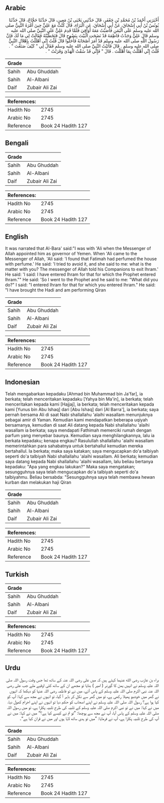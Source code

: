 ## Arabic


<div dir="rtl" lang="ar" style={{fontSize:'larger',backgroundColor:'#f8f9fa',padding:20}}>
أَخْبَرَنِي أَحْمَدُ بْنُ مُحَمَّدِ بْنِ جَعْفَرٍ، قَالَ حَدَّثَنِي يَحْيَى بْنُ مَعِينٍ، قَالَ حَدَّثَنَا حَجَّاجٌ، قَالَ حَدَّثَنَا يُونُسُ بْنُ أَبِي إِسْحَاقَ، عَنْ أَبِي إِسْحَاقَ، عَنِ الْبَرَاءِ، قَالَ كُنْتُ مَعَ عَلِيٍّ حِينَ أَمَّرَهُ النَّبِيُّ صلى الله عليه وسلم عَلَى الْيَمَنِ فَأَصَبْتُ مَعَهُ أَوَاقِيَ فَلَمَّا قَدِمَ عَلِيٌّ عَلَى النَّبِيِّ صلى الله عليه وسلم قَالَ عَلِيٌّ وَجَدْتُ فَاطِمَةَ قَدْ نَضَحَتِ الْبَيْتَ بِنَضُوحٍ قَالَ فَتَخَطَّيْتُهُ فَقَالَتْ لِي مَا لَكَ فَإِنَّ رَسُولَ اللَّهِ صلى الله عليه وسلم قَدْ أَمَرَ أَصْحَابَهُ فَأَحَلُّوا قَالَ قُلْتُ إِنِّي أَهْلَلْتُ بِإِهْلاَلِ النَّبِيِّ صلى الله عليه وسلم ‏.‏ قَالَ فَأَتَيْتُ النَّبِيَّ صلى الله عليه وسلم فَقَالَ لِي ‏"‏ كَيْفَ صَنَعْتَ ‏"‏ ‏.‏ قُلْتُ إِنِّي أَهْلَلْتُ بِمَا أَهْلَلْتَ ‏.‏ قَالَ ‏"‏ فَإِنِّي قَدْ سُقْتُ الْهَدْىَ وَقَرَنْتُ ‏"‏ ‏.‏
</div>
<div style={{backgroundColor:'#f8f9fa',padding:20, marginBottom: 10}}><table> <thead> <tr> <th>Grade</th> <th></th> </tr> </thead> <tbody> <tr><td>Sahih</td><td>Abu Ghuddah</td></tr><tr><td>Sahih</td><td>Al-Albani</td></tr><tr><td>Daif</td><td>Zubair Ali Zai</td></tr></tbody></table><table> <thead> <tr> <th>References:</th> <th></th> </tr> </thead> <tbody><tr><td>Hadith No</td><td>2745</td></tr><tr><td>Arabic No</td><td>2745</td></tr><tr><td>Reference</td><td>Book 24 Hadith 127</td></tr></tbody></table></div>

## Bengali


<div dir="ltr" lang="bn" style={{fontSize:'larger',backgroundColor:'#f8f9fa',padding:20}}>

</div>
<div style={{backgroundColor:'#f8f9fa',padding:20, marginBottom: 10}}><table> <thead> <tr> <th>Grade</th> <th></th> </tr> </thead> <tbody> <tr><td>Sahih</td><td>Abu Ghuddah</td></tr><tr><td>Sahih</td><td>Al-Albani</td></tr><tr><td>Daif</td><td>Zubair Ali Zai</td></tr></tbody></table><table> <thead> <tr> <th>References:</th> <th></th> </tr> </thead> <tbody><tr><td>Hadith No</td><td>2745</td></tr><tr><td>Arabic No</td><td>2745</td></tr><tr><td>Reference</td><td>Book 24 Hadith 127</td></tr></tbody></table></div>

## English


<div dir="ltr" lang="en" style={{fontSize:'larger',backgroundColor:'#f8f9fa',padding:20}}>
It was narrated that Al-Bara' said:"I was with 'Ali when the Messenger of Allah appointed him as governor of Yemen. When 'Ali came to the Messenger of Allah, 'Ali said: 'I found that Fatimah had perfumed the house with perfume.' He said: 'I tried to avoid it, and she said to me: what is the matter with you? The messenger of Allah told his Companions to exit Ihram.' He said: 'I said: I have entered Ihram for that for which the Prophet entered Ihram."" He said: 'So I went to the Prophet and he said to me: "What did you do?" I said: "I entered Ihram for that for which you entered Ihram." He said: "I have brought the Hadi and am performing Qiran
</div>
<div style={{backgroundColor:'#f8f9fa',padding:20, marginBottom: 10}}><table> <thead> <tr> <th>Grade</th> <th></th> </tr> </thead> <tbody> <tr><td>Sahih</td><td>Abu Ghuddah</td></tr><tr><td>Sahih</td><td>Al-Albani</td></tr><tr><td>Daif</td><td>Zubair Ali Zai</td></tr></tbody></table><table> <thead> <tr> <th>References:</th> <th></th> </tr> </thead> <tbody><tr><td>Hadith No</td><td>2745</td></tr><tr><td>Arabic No</td><td>2745</td></tr><tr><td>Reference</td><td>Book 24 Hadith 127</td></tr></tbody></table></div>

## Indonesian


<div dir="ltr" lang="id" style={{fontSize:'larger',backgroundColor:'#f8f9fa',padding:20}}>
Telah mengabarkan kepadaku [Ahmad bin Muhammad bin Ja'far], ia berkata; telah menceritakan kepadaku [Yahya bin Ma'in], ia berkata; telah menceritakan kepada kami [Hajjaj], ia berkata; telah menceritakan kepada kami [Yunus bin Abu Ishaq] dari [Abu Ishaq] dari [Al Barra'], ia berkata; saya pernah bersama Ali di saat Nabi shallallahu 'alaihi wasallam menunjuknya sebagai amir di Yaman. Kemudian kami mendapatkan beberapa uqiyah bersamanya, kemudian di saat Ali datang kepada Nabi shallallahu 'alaihi wasallam ia berkata; saya mendapati Fathimah memerciki rumah dengan parfum yang menyebar baunya. Kemudian saya menghilangkannya, lalu ia berkata kepadaku; kenapa engkau? Rasulullah shallallahu 'alaihi wasallam memerintahkan para sahabatnya untuk bertahallul kemudian mereka bertahallul. Ia berkata; maka saya katakan; saya mengucapkan do'a talbiyah seperti do'a talbiyah Nabi shallallahu 'alaihi wasallam. Ali berkata; kemudian saya datang kepada Nabi shallallahu 'alaihi wasallam, lalu beliau bertanya kepadaku: "Apa yang engkau lakukan?" Maka saya mengatakan; sesungguhnya saya telah mengucapkan do'a talbiyah seperti do'a talbiyahmu. Beliau bersabda: "Sesungguhnya saya telah membawa hewan kurban dan melakukan haji Qiran
</div>
<div style={{backgroundColor:'#f8f9fa',padding:20, marginBottom: 10}}><table> <thead> <tr> <th>Grade</th> <th></th> </tr> </thead> <tbody> <tr><td>Sahih</td><td>Abu Ghuddah</td></tr><tr><td>Sahih</td><td>Al-Albani</td></tr><tr><td>Daif</td><td>Zubair Ali Zai</td></tr></tbody></table><table> <thead> <tr> <th>References:</th> <th></th> </tr> </thead> <tbody><tr><td>Hadith No</td><td>2745</td></tr><tr><td>Arabic No</td><td>2745</td></tr><tr><td>Reference</td><td>Book 24 Hadith 127</td></tr></tbody></table></div>

## Turkish


<div dir="ltr" lang="tr" style={{fontSize:'larger',backgroundColor:'#f8f9fa',padding:20}}>

</div>
<div style={{backgroundColor:'#f8f9fa',padding:20, marginBottom: 10}}><table> <thead> <tr> <th>Grade</th> <th></th> </tr> </thead> <tbody> <tr><td>Sahih</td><td>Abu Ghuddah</td></tr><tr><td>Sahih</td><td>Al-Albani</td></tr><tr><td>Daif</td><td>Zubair Ali Zai</td></tr></tbody></table><table> <thead> <tr> <th>References:</th> <th></th> </tr> </thead> <tbody><tr><td>Hadith No</td><td>2745</td></tr><tr><td>Arabic No</td><td>2745</td></tr><tr><td>Reference</td><td>Book 24 Hadith 127</td></tr></tbody></table></div>

## Urdu


<div dir="rtl" lang="ur" style={{fontSize:'larger',backgroundColor:'#f8f9fa',padding:20}}>
براء بن عازب رضی الله عنہما کہتے ہیں کہ میں علی رضی اللہ عنہ کے ساتھ تھا جس وقت رسول اللہ صلی اللہ علیہ وسلم نے انہیں یمن کا گورنر ( امیر ) بنایا تو مجھے ان کے ساتھ کئی اوقیے ملے جب علی رضی اللہ عنہ نبی اکرم صلی اللہ علیہ وسلم کے پاس آئے، میں نے تو فاطمہ رضی اللہ عنہا کو دیکھا کہ انہوں نے گھر میں خوشبو پھیلا رکھی ہے، تو میں گھر سے نکل کر باہر آ گیا، تو انہوں نے مجھ سے کہا: آپ کو کیا ہوا ہے؟ رسول اللہ صلی اللہ علیہ وسلم نے اپنے اصحاب کو حکم دیا تو انہوں نے اپنے احرام کھول دیا، میں نے کہا: میں نے تو نبی اکرم صلی اللہ علیہ وسلم کے تلبیہ کی طرح تلبیہ پکارا ہے، تو میں رسول اللہ صلی اللہ علیہ وسلم کے پاس آیا، آپ نے مجھ سے پوچھا: ”تو تم نے کیسے کیا ہے؟“ میں نے کہا: میں نے آپ کی طرح تلبیہ پکارا ہے، آپ نے فرمایا: ”میں تو ہدی ساتھ لایا ہوں اور میں نے قران کیا ہے“۔
</div>
<div style={{backgroundColor:'#f8f9fa',padding:20, marginBottom: 10}}><table> <thead> <tr> <th>Grade</th> <th></th> </tr> </thead> <tbody> <tr><td>Sahih</td><td>Abu Ghuddah</td></tr><tr><td>Sahih</td><td>Al-Albani</td></tr><tr><td>Daif</td><td>Zubair Ali Zai</td></tr></tbody></table><table> <thead> <tr> <th>References:</th> <th></th> </tr> </thead> <tbody><tr><td>Hadith No</td><td>2745</td></tr><tr><td>Arabic No</td><td>2745</td></tr><tr><td>Reference</td><td>Book 24 Hadith 127</td></tr></tbody></table></div>